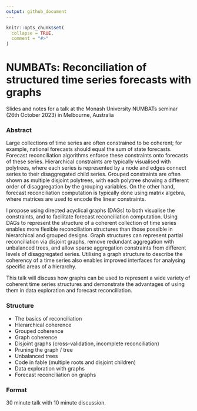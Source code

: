 ```yaml
---
output: github_document
---
```


<!-- README.md is generated from README.Rmd. Please edit that file -->

```r
knitr::opts_chunk$set(
  collapse = TRUE,
  comment = "#>"
)
```

# NUMBATs: Reconciliation of structured time series forecasts with graphs

<!-- badges: start -->
<!-- badges: end -->

Slides and notes for a talk at the Monash University NUMBATs seminar (26th October 2023) in Melbourne, Australia

<!-- A recording of this presentation is available on YouTube here: <https://www.youtube.com/watch?v=> -->

<!-- [![](preview.jpg)](https://www.youtube.com/watch?v=) -->

### Abstract
Large collections of time series are often constrained to be coherent; for example, national forecasts should equal the sum of state forecasts. Forecast reconciliation algorithms enforce these constraints onto forecasts of these series. Hierarchical constraints are typically visualised with polytrees, where each series is represented by a node and edges connect series to their disaggregated child series. Grouped constraints are often shown as multiple disjoint polytrees, with each polytree showing a different order of disaggregation by the grouping variables. On the other hand, forecast reconciliation computation is typically done using matrix algebra, where matrices are used to encode the linear constraints.

I propose using directed acyclical graphs (DAGs) to both visualise the constraints, and to facilitate forecast reconciliation computation. Using DAGs to represent the structure of a coherent collection of time series enables more flexible reconciliation structures than those possible in hierarchical and grouped designs. Graph structures can represent partial reconciliation via disjoint graphs, remove redundant aggregation with unbalanced trees, and allow sparse aggregation constraints from different levels of disaggregated series. Utilising a graph structure to describe the coherency of a time series also enables improved interfaces for analysing specific areas of a hierarchy.

This talk will discuss how graphs can be used to represent a wide variety of coherent time series structures and demonstrate the advantages of using them in data exploration and forecast reconciliation.

### Structure

* The basics of reconciliation
* Hierarchical coherence
* Grouped coherence
* Graph coherence
* Disjoint graphs (cross-validation, incomplete reconciliation)
* Pruning the graph / tree
* Unbalanced trees
* Code in fable (multiple roots and disjoint children)
* Data exploration with graphs
* Forecast reconciliation on graphs

### Format

30 minute talk with 10 minute discussion.

